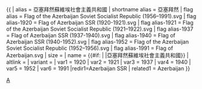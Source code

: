 {{ {{{1<noinclude>|country showdata</noinclude>}}}
| alias = 亞塞拜然蘇維埃社會主義共和國
| shortname alias = 亞塞拜然
| flag alias = Flag of the Azerbaijan Soviet Socialist Republic (1956–1991).svg
| flag alias-1920 = Flag of Azerbaijan SSR (1920-1921).svg
| flag alias-1921 = Flag of the Azerbaijan Soviet Socialist Republic (1921–1922).svg
| flag alias-1937 = Flag of Azerbaijan SSR (1937-1940).svg
| flag alias-1940 = Flag of Azerbaijan SSR (1940-1952).svg
| flag alias-1952 = Flag of the Azerbaijan Soviet Socialist Republic (1952–1956).svg
| flag alias-1991 = Flag of Azerbaijan.svg
| size = {{{size|}}}
| name = {{#if: {{{name|}}} | {{{name|}}} |亞塞拜然蘇維埃社會主義共和國}}
| altlink = {{{altlink|}}}
| variant = {{{variant|}}}
<noinclude>
| var1 = 1920
| var2 = 1921
| var3 = 1937
| var4 = 1940
| var5 = 1952
| var6 = 1991
|redir1=Azerbaijan SSR
| related1 = Azerbaijan
</noinclude>
}}<noinclude>
[[Category:已不存在國家資料模板|A]]
</noinclude>